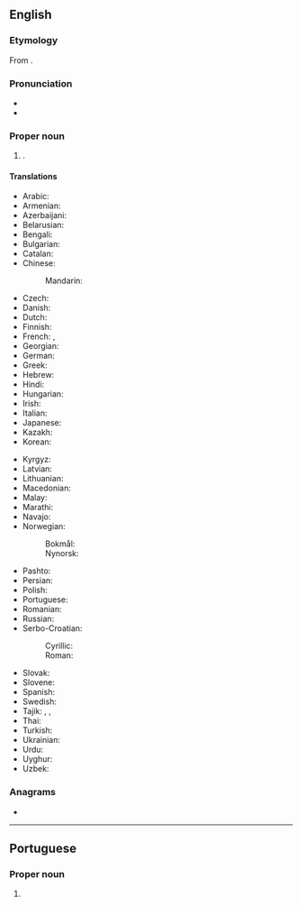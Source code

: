 ==English==
{{wikipedia}}

===Etymology===
From {{bor|en|ar|اَلرِّيَاض}}.

===Pronunciation===
* {{IPA|en|/ɹiˈjɑːd/}}
* {{audio|en|LL-Q1860 (eng)-Vealhurl-Riyadh.wav ‎|Audio (UK)}}

===Proper noun===
{{en-proper noun}}

# {{place|en|capital city|c/Saudi Arabia}}.

====Translations====
{{trans-top|capital of Saudi Arabia}}
* Arabic: {{t+|ar|اَلرِّيَاض|m}}
* Armenian: {{t|hy|Էր Ռիադ}}
* Azerbaijani: {{t|az|Ər-Riyad}}
* Belarusian: {{t|be|Эр-Рыя́д|m}}
* Bengali: {{t|bn|রিয়াদ}}
* Bulgarian: {{t|bg|Рия́д|m}}
* Catalan: {{t|ca|Riad}}
* Chinese:
*: Mandarin: {{t+|cmn|利雅得|tr=Lìyǎdé|sc=Hani}}
* Czech: {{t+|cs|Rijád|m}}
* Danish: {{t|da|Riyadh|c}}
* Dutch: {{t|nl|Riad}}
* Finnish: {{t+|fi|Riad}}
* French: {{t+|fr|Riyad|m}}, {{t+|fr|Riad|m}}
* Georgian: {{t|ka|ერ-რიადი}}
* German: {{t+|de|Riad|n}}
* Greek: {{t+|el|Ριάντ|sc=Grek}}
* Hebrew: {{t|he|רִיַאד|m|tr=riyad}}
* Hindi: {{t|hi|रियाद}}
* Hungarian: {{t+|hu|Rijád}}
* Irish: {{t|ga|Riad}}
* Italian: {{t|it|Riad|f}}
* Japanese: {{t+|ja|リヤド|tr=Riyado}}
* Kazakh: {{t|kk|Эр-Рияд}}
* Korean: {{t|ko|^리야드}}
{{trans-mid}}
* Kyrgyz: {{t|ky|Эр-Рияд}}
* Latvian: {{t|lv|Rijāda|f}}
* Lithuanian: {{t|lt|Rijadas|m}}
* Macedonian: {{t|mk|Ријад|m}}
* Malay: {{t|ms|Riyadh}}
* Marathi: {{t|mr|रियाध}}
* Navajo: {{t|nv|Wiyáád}}
* Norwegian:
*: Bokmål: {{t|nb|Riyadh|m}}
*: Nynorsk: {{t|nn|Riyadh|m}}
* Pashto: {{t|ps|رياض|m|tr=riyāz}}
* Persian: {{t+|fa|ریاض|tr=reyâz}}
* Polish: {{t+|pl|Rijad}}
* Portuguese: {{t|pt|Riad|f}}
* Romanian: {{t|ro|Riad|m}}
* Russian: {{t+|ru|Эр-Рия́д|m}}
* Serbo-Croatian:
*: Cyrillic: {{t|sh|Ријад|m}}
*: Roman: {{t+|sh|Rijad|m}}
* Slovak: {{t|sk|Rijád|m}}
* Slovene: {{t|sl|Riad|m}}
* Spanish: {{t+|es|Riad|m}}
* Swedish: {{t+|sv|Riyadh|c}}
* Tajik: {{t+|tg|Эр-Рияд}}, {{t|tg|Ар-Риёз}}, {{t|tg|Риёз}}
* Thai: {{t|th|ริยาด|tr=rí-yâat}}
* Turkish: {{t+|tr|Riyad}}
* Ukrainian: {{t|uk|Ер-Рія́д|m}}
* Urdu: {{t|ur|ریاض|tr=riyāz}}
* Uyghur: {{t|ug|رىياد}}
* Uzbek: {{t|uz|Ar-Riyod}}
{{trans-bottom}}

===Anagrams===
* {{anagrams|en|a=adhiry|hydria}}

----

==Portuguese==

===Proper noun===
{{pt-proper noun|f}}

# {{alternative form of|pt|Riad}}